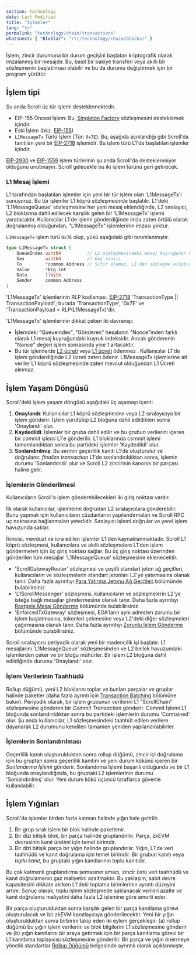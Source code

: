 ```yaml
---
section: technology
date: Last Modified
title: "İşlemler"
lang: "tr"
permalink: "technology/chain/transactions"
whatsnext: { "Bloklar": "/tr/technology/chain/blocks/" }
---
```



İşlem, zincir durumuna bir durum geçişini başlatan kriptografik olarak imzalanmış bir mesajdır. Bu, basit bir bakiye transferi veya akıllı bir sözleşmenin başlatılması olabilir ve bu da durumu değiştirmek için bir program yürütür.

## İşlem tipi

Şu anda Scroll üç tür işlemi desteklemektedir.

- EIP-155 Öncesi İşlem: Bu, [Singleton Factory](https://eips.ethereum.org/EIPS/eip-2470) sözleşmesini desteklemek içindir.
- Eski İşlem (bkz. [EIP-155](https://eips.ethereum.org/EIPS/eip-155))
- `L1MessageTx` Türlü İşlem (Tür: `0x7E`): Bu, aşağıda açıklandığı gibi Scroll'da tanıtılan yeni bir [EIP-2718](https://eips.ethereum.org/EIPS/eip-2718) işlemidir. Bu işlem türü L1'de başlatılan işlemler içindir.

[EIP-2930](https://eips.ethereum.org/EIPS/eip-2930) ve [EIP-1559](https://eips.ethereum.org/EIPS/eip-1559) işlem türlerinin şu anda Scroll'da desteklenmiyor olduğunu unutmayın. Scroll gelecekte bu iki işlem türünü geri getirecek.

### L1 Mesaj İşlemi

L1 tarafından başlatılan işlemler için yeni bir tür işlem olan 'L1MessageTx'i sunuyoruz. Bu tür işlemler L1 köprü sözleşmesinde başlatılır. L1'deki 'L1MessageQueue' sözleşmesine her yeni mesaj eklendiğinde, L2 sıralayıcı, L2 bloklarına dahil edilecek karşılık gelen bir 'L1MessageTx' işlemi yaratacaktır. Kullanıcılar L1'de işlemi gönderdiğinde imza zaten örtülü olarak doğrulanmış olduğundan, "L1MessageTx" işlemlerinin imzası yoktur.

`L1MessageTx` işlem türü `0x7E` olup, yükü aşağıdaki gibi tanımlanmıştır.

```go
type L1MessageTx struct {
	QueueIndex uint64          // L1 sözleşmesindeki mesaj kuyruğunun kuyruk indeksi
	Gas        uint64          // Gaz sınırı
	To         *common.Address // Sıfır olamaz, L1'den sözleşme oluşturulmasına izin vermiyoruz
	Value      *big.Int
	Data       []byte
	Sender     common.Address
}
```

'L1MessageTx' işlemlerinin RLP kodlaması, [EIP-2718](https://eips.ethereum.org/EIPS/eip-2718) 'TransactionType || TransactionPayload`; burada 'TransactionType', '0x7E' ve 'TransactionPayload = RLP(L1MessageTx)'dir.

'L1MessageTx' işlemlerinin dikkat çeken iki davranışı:

- İşlemdeki "QueueIndex", "Gönderen" hesabının "Nonce"inden farklı olarak L1 mesaj kuyruğundaki kuyruk indeksidir. Ancak gönderenin "Nonce" değeri işlem sonrasında yine 1 artacaktır.
- Bu tür işlemlerde [L2 ücreti](/tr/developers/transaction-fees-on-scroll#l2-fee) veya [L1 ücreti](/tr/developers/transaction-fees-on-scroll#l1-fee) ödenmez . Kullanıcılar L1'de işlem gönderdiğinde L2 ücreti zaten ödenir. L1MessageTx işlemlerine ait veriler L1 köprü sözleşmesinde zaten mevcut olduğundan L1 Ücreti alınmaz.

## İşlem Yaşam Döngüsü

Scroll'deki işlem yaşam döngüsü aşağıdaki üç aşamayı içerir:

1. **Onaylandı**: Kullanıcılar L1 köprü sözleşmesine veya L2 sıralayıcıya bir işlem gönderir. İşlem yürütülüp L2 bloğuna dahil edildikten sonra 'Onaylandı' olur.
2. **Kaydedildi**: İşlemler bir gruba dahil edilir ve bu grubun verilerini içeren bir _commit işlemi_ L1'e gönderilir. L1 bloklarında commit işlemi tamamlandıktan sonra bu partideki işlemler 'Kaydedildi' olur.
3. **Sonlandırılmış**: Bu serinin geçerlilik kanıtı L1'de oluşturulur ve doğrulanır. _finalize transaction_ L1'de sonlandırıldıktan sonra, işlemin durumu 'Sonlandırıldı' olur ve Scroll L2 zincirinin kanonik bir parçası haline gelir.

### İşlemlerin Gönderilmesi

Kullanıcıların Scroll'a işlem gönderebilecekleri iki giriş noktası vardır.

İlk olarak kullanıcılar, işlemlerini doğrudan L2 sıralayıcılara gönderebilir. Bunu yapmak için kullanıcıların cüzdanlarını yapılandırmaları ve Scroll RPC uç noktasına bağlanmaları yeterlidir. Sıralayıcı işlemi doğrular ve yerel işlem havuzunda saklar.

İkincisi, mevduat ve icra edilen işlemler L1'den kaynaklanmaktadır. Scroll L1 köprü sözleşmesi, kullanıcılara ve akıllı sözleşmelere L1'den işlem göndermeleri için üç giriş noktası sağlar. Bu üç giriş noktası üzerinden gönderilen tüm mesajlar 'L1MessageQueue' sözleşmesine eklenecektir.

- 'ScrollGatewayRouter' sözleşmesi ve çeşitli standart jeton ağ geçitleri, kullanıcıların ve sözleşmelerin standart jetonları L2'ye yatırmasına olanak tanır. Daha fazla ayrıntıyı [Para Yatırma Jetonu Ağ Geçitleri](/tr/technology/bridge/deposit-gateways) bölümünde bulabilirsiniz.
- 'L1ScrollMessenger' sözleşmesi, kullanıcıların ve sözleşmelerin L2'ye isteğe bağlı mesajlar göndermesine olanak tanır. Daha fazla ayrıntıyı [Rastgele Mesaj Gönderme](/tr/technology/bridge/cross-domain-messaging#sending-arbitrary-messages) bölümünde bulabilirsiniz.
- 'EnforcedTxGateway' sözleşmesi, EOA'ların aynı adresten zorunlu bir işlem başlatmasına, tokenleri çekmesine veya L2'deki diğer sözleşmeleri çağırmasına olanak tanır. Daha fazla ayrıntıyı [Zorunlu İşlem Gönderme](/tr/technology/bridge/cross-domain-messaging#sending-enforced-transactions) bölümünde bulabilirsiniz.

Scroll sıralayıcısı periyodik olarak yeni bir madencilik işi başlatır. L1 mesajlarını 'L1MessageQueue' sözleşmesinden ve L2 bellek havuzundaki işlemlerden çeker ve bir bloğu mühürler. Bir işlem L2 bloğuna dahil edildiğinde durumu 'Onaylandı' olur.

### İşlem Verilerinin Taahhüdü

Rollup düğümü, yeni L2 bloklarını toplar ve bunları parçalar ve gruplar halinde paketler (daha fazla ayrıntı için [Transaction Batching](/tr/technology/chain/transactions#transaction-batching) bölümüne bakın). Periyodik olarak, bir işlem grubunun verilerini L1 "ScrollChain" sözleşmesine gönderen bir _Commit Transaction_ gönderir. Commit İşlemi L1 bloğunda sonlandırıldıktan sonra bu partideki işlemlerin durumu 'Comtained' olur. Şu anda kullanıcılar, L1 sözleşmesindeki taahhüt edilen verilere dayanarak L2 durumunu kendileri tamamen yeniden yapılandırabilirler.

### İşlemlerin Sonlandırılması

Geçerlilik kanıtı oluşturulduktan sonra rollup düğümü, zincir içi doğrulama için bu gruptan sonra geçerlilik kanıtını ve yeni durum kökünü içeren bir _Sonlandırma İşlemi_ gönderir. Sonlandırma İşlemi başarılı olduğunda ve bir L1 bloğunda onaylandığında, bu gruptaki L2 işlemlerinin durumu 'Sonlandırılmış' olur. Yeni durum kökü üçüncü taraflarca güvenle kullanılabilir.

## İşlem Yığınları

<ClickToZoom src={TransactionBatching} alt="Transaction Batching" />

Scroll'da işlemler birden fazla katman halinde yığın hale getirilir.

1. Bir grup sıralı işlem bir blok halinde paketlenir.
2. Bir dizi bitişik blok, bir parça halinde gruplandırılır. Parça, zkEVM devresinin kanıt üretimi için temel birimdir.
3. Bir dizi bitişik parça bir yığın halinde gruplandırılır. Yığın, L1'de veri taahhüdü ve kanıt doğrulama için temel birimdir. Bir grubun kanıtı veya _toplu kanıt_, bu gruptaki yığın kanıtlarının toplu kanıtıdır.

Bu çok katmanlı gruplandırma şemasının amacı, zincir üstü veri taahhüdü ve kanıt doğrulamanın gaz maliyetini azaltmaktır. Bu yaklaşım, sabit devre kapasitesini dikkate alırken L1'deki toplama birimlerinin ayrıntı düzeyini artırır. Sonuç olarak, toplu işlem sözleşmede saklanacak verileri azaltır ve kanıt doğrulama maliyetini daha fazla L2 işlemine göre amorti eder.

Bir parça oluşturulduktan sonra karşılık gelen bir parça kanıtlama görevi oluşturulacak ve bir zkEVM kanıtlayıcıya gönderilecektir. Yeni bir yığın oluşturulduktan sonra birbirini takip eden iki eylem gerçekleşir: (a) rollup düğümü bu yığın işlem verilerini ve blok bilgilerini L1 sözleşmesine gönderir ve (b) yığın kanıtlarını bir araya getirmek için bir parça kanıtlama görevi bir L1 kanıtlama toplayıcısı sözleşmesine gönderilir. Bir parça ve yığın önermeye yönelik standartlar [Rollup Düğümü](/tr/technology/sequencer/rollup-node) belgesinde ayrıntılı olarak açıklanmıştır.
